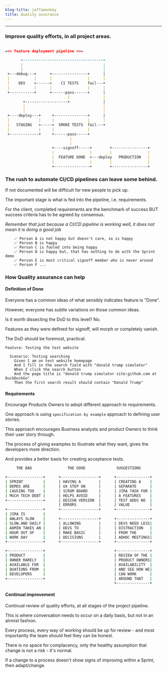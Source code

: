 ```yaml
---
blog-title: jaffamonkey
title: Quality assurance
---
```



---

### Improve quality efforts, in all project areas.

<CodeWave>

```markdown

=== Feature deployment pipeline ===

       +------------------------------------+
       |                                    |
       |                                    |
 +---debug---+      +----------------+      |
 |           |      |                |      |
 |    DEV    >------>    CI TESTS    fail---+  
 |           |      |                |      |  
 +-----------+      +------pass------+      |                                             
                            |               |
        +-------------------+               |
        |                                   |
        |                                   |             
 +----deploy---+     +---------------+      |    
 |             |     |               |      |
 |   STAGING   >----->  SMOKE TESTS  fail---+
 |             |     |               |
 +-------------+     +------pass-----+        
                             |                        
                             |                         
                     +----signoff-----+        +----------------+     
                     |                |        |                |
                     |  FEATURE DONE  >---deploy   PRODUCTION   |
                     |                |        |                |
                     +----------------+        +----------------+ 
```
### The rush to automate CI/CD pipelines can leave some behind.

If not documented will be difficult for new people to pick up.

The important stage is what is fed into the pipeline, i.e. requirements.

For the client, completed requirements are the benchmark of success BUT success criteria has to be agreed by consensus.

_Remember that just because a CI/CD pipeline is working well, it does not mean it is doing a good job_ 

```gherkin
    ✅ Person A is not happy but doesn't care, so is happy
    ✅ Person B is happy
    ✅ Person C is fooled into being happy
    ✅ Person D is happy but, that has nothing to do with the Sprint demo
    ✅ Person E is most critical signoff member who is never around
    ✅ Person F ...
```
### How Quality assurance can help

#### Definition of Done

Everyone has a common ideas of what sensibly indicates feature is "Done".

However, everyone has subtle variations on those common ideas.

Is it worth dissecting the DoD to this level? No.

Features as they were defined for signoff, will morph or completely vanish.

The DoD should be foremost, practical.

```gherkin
Feature: Testing the test website
  
  Scenario: Testing searching
    Given I am on test website homepage
    And I fill in the search field with "donald trump simulator"
    When I click the search button
    And the page title is "donald trump simulator site:github.com at DuckDuckGo"
    Then the first search result should contain "Donald Trump"
```

#### Requirements

Encourage Products Owners to adopt different approach to requirements.

One approach is using `specification by example` approach to defining user stories.

This approach encourages Business analysts and product Owners to think their user story through.

The process of giving examples to illustrate what they want, gives the developers more direction.

And provides a better basis for creating acceptance tests.
```bash
     THE BAD                THE GOOD              SUGGESTIONS

+----------------+      +-----------------+      +---------------+
| SPRINT         |      | HAVING A        |      | CREATING A    |
| DEMOS ARE      |      | UX STEP ON      |      | SEPARATE      |
| CAUSING TOO    |      | SCRUM BOARD     |      | JIRA TASK FOR |
| MUCH TECH DEBT |      | HELPS AVOID     |      | A FEATURES    |
+----------------+      | DESIGN VERSION  |      | TEST ADDS NO  |
                        | ERRORS          |      | VALUE         |
+----------------+      +-----------------+      +---------------+
| JIRA IS        |
| AWLAYS SLOW    |      +-----------------+      +---------------+
| SLOW,AND DAILY |      | ALLOWING        |      | DEVS NEED LESS|
| ADMIN TAKES AN |      | DEVS TO         |      | DISTRACTION   |
| HOUR OUT OF    |      | MAKE BASIC      |      | FROM THE      |
| WORK DAY       |      | DECISIONS       |      | ADHOC MEETINGS|
+----------------+      +-----------------+      +---------------+

+----------------+                               +---------------+
| PRODUCT        |                               | REVIEW OF THE |
| OWNER RARELY   |                               | PRODUCT OWNERS|
| AVAILABLE FOR  |                               | AVAILABILITY  |
| QUATIONS FROM  |                               | AND SEE HOW WE|
| DEVELOPERS     |                               | CAN WORK      |
+----------------+                               | AROUND THAT   |
                                                 +---------------+

```
#### Continual improvement

Continual review of quality efforts, at all stages of the project pipeline.

This is where conversation needs to occur on a daily basis, but not in an alrmist fashion.

Every process, every way of working should be up for review - and most importantly the team should feel they can be honest.

There is no space for complacency, only the healthy assumption that change is not a risk - it's normal.

If a change to a process doesn't show signs of improving within a Sprint, then adapt/change.
</CodeWave>
